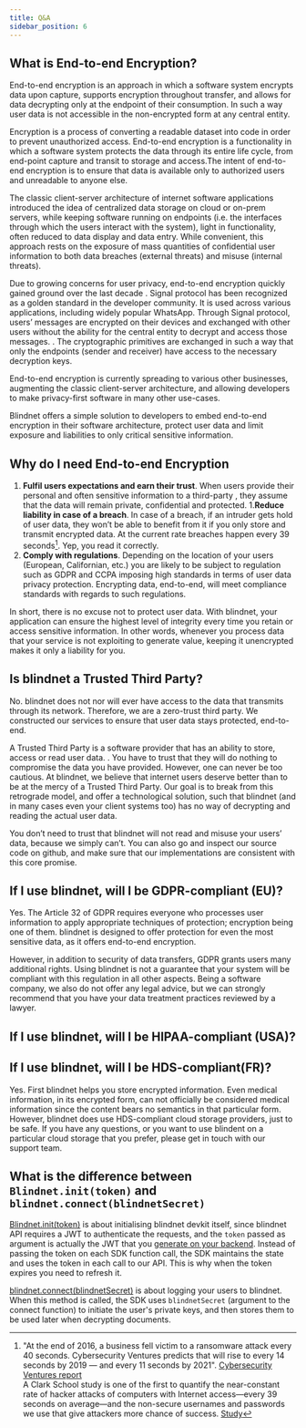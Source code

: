 ```yaml
---
title: Q&A
sidebar_position: 6
---
```


## What is End-to-end Encryption?
End-to-end encryption is an approach in which a software system encrypts data upon capture, supports encryption throughout transfer, and allows for data decrypting only at the endpoint of their consumption. In such a way user data is not accessible in the non-encrypted form at any central entity.

Encryption is a process of converting a readable dataset into code in order to prevent unauthorized access. End-to-end encryption is a functionality in which a software system protects the data through its entire life cycle, from end-point capture and transit to storage and access.The intent of end-to-end encryption is to ensure that data is available only to authorized users and unreadable to anyone else. 

The classic client-server architecture of internet software applications introduced the idea of centralized data storage on cloud or on-prem servers, while keeping software running on endpoints (i.e. the interfaces through which the users interact with the system), light in functionality, often reduced to data display and data entry. While convenient, this approach rests on the exposure of mass quantities of confidential user information to both data breaches (external threats) and misuse (internal threats).

Due to growing concerns for user privacy, end-to-end encryption quickly gained ground over the last decade . Signal protocol has been recognized as a golden standard in the developer community. It is used across various applications, including widely popular  WhatsApp. Through Signal protocol,  users’ messages are encrypted on their devices  and exchanged with other users without the ability for the central entity to decrypt and access those messages. . The cryptographic primitives are exchanged in such a way that only the endpoints (sender and receiver) have access to the necessary decryption keys. 

End-to-end encryption is currently spreading to various other businesses, augmenting the classic client-server architecture, and allowing developers to make privacy-first software in many other use-cases.

Blindnet offers a simple solution to developers to embed end-to-end encryption in their software architecture, protect user data and limit exposure and liabilities to only critical sensitive information. 

## Why do I need End-to-end Encryption

1. **Fulfil users expectations and earn their trust**.  When users provide their personal and often sensitive information to a third-party , they assume  that the  data will remain private, confidential and protected. 
1.**Reduce  liability in case of a breach**. In case of a breach, if an intruder gets hold of user data, they won’t be able to benefit from it if you only store and transmit encrypted data. At the current rate breaches happen every 39 seconds[^1]. Yep, you read it correctly. 
1. **Comply with  regulations**. Depending on the location of your users (European, Californian, etc.) you are likely to be subject to regulation such as GDPR and CCPA imposing high standards in terms of user data privacy protection. Encrypting data, end-to-end, will meet compliance standards  with regards to such regulations.

In short, there is no excuse not to protect user data. With blindnet, your application can ensure the highest level of integrity every time you retain or access sensitive information. 
In other words, whenever you process data that your service is not exploiting to generate value, keeping it unencrypted makes it only a liability for you.

## Is blindnet a Trusted Third Party?
No. blindnet does not nor will ever have access to the data that transmits through its network. Therefore, we are a zero-trust third party. We constructed our services to ensure that user data stays protected, end-to-end.

A Trusted Third Party is a software provider that has an ability to store, access or read user data. . You have to trust that they will do nothing to compromise the data you have provided.
However, one can never be too cautious. At blindnet, we believe that internet users deserve better than to be at the mercy of a Trusted Third Party. Our goal is to break from this retrograde model, and offer a technological solution, such that blindnet (and in many cases even your client systems too) has no way of decrypting and reading the actual user data. 

You don’t need to trust that blindnet will not read and misuse your users’ data, because we simply can’t. You can also go and inspect our source code on github, and make sure that our implementations are consistent with this core promise. 

## If I use blindnet, will I be GDPR-compliant (EU)?
Yes. The Article 32 of GDPR requires everyone who processes user information to apply appropriate techniques of protection; encryption being one of them. blindnet is designed to offer protection for even the most sensitive data, as it offers end-to-end encryption.

However, in addition to security of data transfers, GDPR grants users many additional rights. Using blindnet is not a guarantee that your system will be compliant with this regulation in all other aspects. Being a software company, we also do not offer any legal advice, but we can strongly recommend that you have your data treatment practices reviewed by a lawyer.


## If I use blindnet, will I be HIPAA-compliant (USA)?

## If I use blindnet, will I be HDS-compliant(FR)?
Yes. First blindnet helps you store encrypted information. Even medical information, in its encrypted form, can not officially be considered medical information since the content bears no semantics in that particular form. However, blindnet does use HDS-compliant cloud storage providers, just to be safe. If you have any questions, or you want to use blindent on a particular cloud storage that you prefer, please get in touch with our support team.

## What is the difference between `Blindnet.init(token)` and `blindnet.connect(blindnetSecret)`
[Blindnet.init(token)](./guides/installation#client-sdk-2) is about initialising blindnet devkit itself, since blindnet API requires a JWT to authenticate the requests, and the `token` passed as argument is actually the JWT that you [generate on your backend](./guides/managing_users_access#creating-user-tokens). Instead of passing the token on each SDK function call, the SDK maintains the state and uses the token in each call to our API. This is why when the token expires you need to refresh it.

[blindnet.connect(blindnetSecret)](./guides/managing_users_access#registering-and-logging-users-in-blindnet) is about logging your users to blindnet. When this method is called, the SDK uses `blindnetSecret` (argument to the connect function) to initiate the user's private keys, and then stores them to be used later when decrypting documents.

[^1]:
    "At the end of 2016, a business fell victim to a ransomware attack every 40 seconds. Cybersecurity Ventures predicts that will rise to every 14 seconds by 2019 — and every 11 seconds by 2021". [Cybersecurity Ventures report](https://www.herjavecgroup.com/wp-content/uploads/2018/12/CV-HG-2019-Official-Annual-Cybercrime-Report.pdf)  
    A Clark School study is one of the first to quantify the near-constant rate of hacker attacks of computers with Internet access—every 39 seconds on average—and the non-secure usernames and passwords we use that give attackers more chance of success. [Study](https://eng.umd.edu/news/story/study-hackers-attack-every-39-seconds)